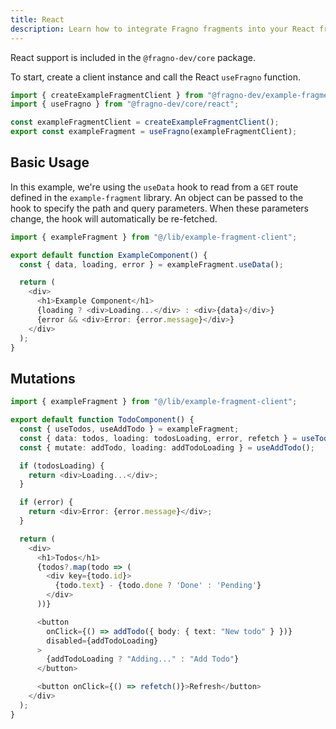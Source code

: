 ```yaml
---
title: React
description: Learn how to integrate Fragno fragments into your React frontend
---
```


React support is included in the `@fragno-dev/core` package.

To start, create a client instance and call the React `useFragno` function.

```typescript title="lib/example-fragment-client.ts"
import { createExampleFragmentClient } from "@fragno-dev/example-fragment";
import { useFragno } from "@fragno-dev/core/react";

const exampleFragmentClient = createExampleFragmentClient();
export const exampleFragment = useFragno(exampleFragmentClient);
```

## Basic Usage

In this example, we're using the `useData` hook to read from a `GET` route defined in the
`example-fragment` library. An object can be passed to the hook to specify the path and query
parameters. When these parameters change, the hook will automatically be re-fetched.

```typescript title="components/ExampleComponent.tsx"
import { exampleFragment } from "@/lib/example-fragment-client";

export default function ExampleComponent() {
  const { data, loading, error } = exampleFragment.useData();

  return (
    <div>
      <h1>Example Component</h1>
      {loading ? <div>Loading...</div> : <div>{data}</div>}
      {error && <div>Error: {error.message}</div>}
    </div>
  );
}
```

## Mutations

```typescript title="components/TodoComponent.tsx"
import { exampleFragment } from "@/lib/example-fragment-client";

export default function TodoComponent() {
  const { useTodos, useAddTodo } = exampleFragment;
  const { data: todos, loading: todosLoading, error, refetch } = useTodos();
  const { mutate: addTodo, loading: addTodoLoading } = useAddTodo();

  if (todosLoading) {
    return <div>Loading...</div>;
  }

  if (error) {
    return <div>Error: {error.message}</div>;
  }

  return (
    <div>
      <h1>Todos</h1>
      {todos?.map(todo => (
        <div key={todo.id}>
          {todo.text} - {todo.done ? 'Done' : 'Pending'}
        </div>
      ))}

      <button
        onClick={() => addTodo({ body: { text: "New todo" } })}
        disabled={addTodoLoading}
      >
        {addTodoLoading ? "Adding..." : "Add Todo"}
      </button>

      <button onClick={() => refetch()}>Refresh</button>
    </div>
  );
}
```
